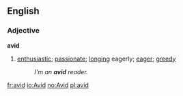 ==English==
===Adjective===
'''avid'''
# [[enthusiastic]]; [[passionate]]; [[long]]ing eagerly; [[eager]]; [[greedy]]
#:''I'm an '''avid''' reader.''

[[fr:avid]]
[[io:Avid]]
[[no:Avid]]
[[pl:avid]]
